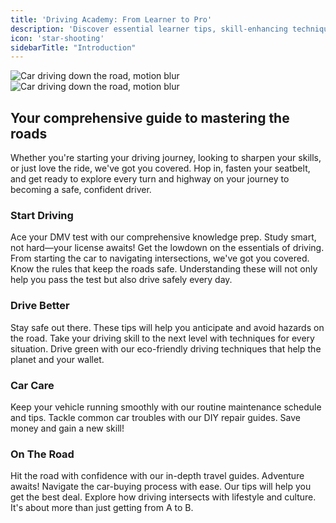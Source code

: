 ```yaml
---
title: 'Driving Academy: From Learner to Pro'
description: 'Discover essential learner tips, skill-enhancing techniques, and car maintenance advice designed to turn novice drivers into road-savvy experts.'
icon: 'star-shooting'
sidebarTitle: "Introduction"
---
```


<img
  className="block dark:hidden"
  src="https://driving-tests.org/wp-content/uploads/2023/12/t-motion-blur.jpg"
  alt="Car driving down the road, motion blur"
/>
<img
  className="hidden dark:block"
  src="https://driving-tests.org/wp-content/uploads/2023/12/t-motion-blur.jpg"
  alt="Car driving down the road, motion blur"
/>

## Your comprehensive guide to mastering the roads

Whether you're starting your driving journey, looking to sharpen your skills, or just love the ride, we've got you covered. Hop in, fasten your seatbelt, and get ready to explore every turn and highway on your journey to becoming a safe, confident driver.

### Start Driving

<CardGroup cols={3}>
  <Card title="Knowledge Test Prep" icon="book-open"  href="start-driving/knowledge-test">
    Ace your DMV test with our comprehensive knowledge prep. Study smart, not hard—your license awaits!
  </Card>

  <Card title="Driving Basics" icon="steering-wheel"  href="start-driving/driving-basics">
    Get the lowdown on the essentials of driving. From starting the car to navigating intersections, we've got you covered.
  </Card>

  <Card title="Road Rules" icon="traffic-light" href="start-driving/road-rules">
    Know the rules that keep the roads safe. Understanding these will not only help you pass the test but also drive safely every day.
  </Card>
</CardGroup>

### Drive Better

<CardGroup cols={3}>
  <Card title="Safety Tips" icon="shield-check" href="drive-better/safety-tips">
    Stay safe out there. These tips will help you anticipate and avoid hazards on the road.
  </Card>

  <Card title="Advanced Maneuvers" icon="diamond-turn-right" href="drive-better/advanced-maneuvers">
    Take your driving skill to the next level with techniques for every situation.
  </Card>

  <Card title="Eco-friendly Driving" icon="leaf" href="drive-better/eco-friendly-driving">
    Drive green with our eco-friendly driving techniques that help the planet and your wallet.
  </Card>
</CardGroup>

### Car Care

<CardGroup cols={2}>
  <Card title="Routine Maintenance" icon="calendar-check" href="car-care/routine-maintenance">
    Keep your vehicle running smoothly with our routine maintenance schedule and tips.
  </Card>

  <Card title="DIY Repairs" icon="engine-warning" href="car-care/diy-repairs">
    Tackle common car troubles with our DIY repair guides. Save money and gain a new skill!
  </Card>
</CardGroup>

### On The Road

<CardGroup cols={3}>
  <Card title="Travel Guides" icon="map-signs" href="on-the-road/travel-guides">
    Hit the road with confidence with our in-depth travel guides. Adventure awaits!
  </Card>

  <Card title="Car-buying Tips" icon="dollar-sign" href="son-the-road/car-buying-tips">
    Navigate the car-buying process with ease. Our tips will help you get the best deal.
  </Card>

  <Card title="Lifestyle and Culture" icon="globe-americas" href="on-the-road/lifestyle-culture">
    Explore how driving intersects with lifestyle and culture. It's about more than just getting from A to B.
  </Card>
</CardGroup>